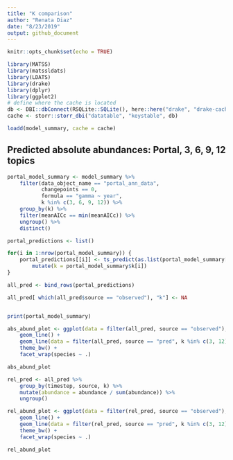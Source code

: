 ```yaml
---
title: "K comparison"
author: "Renata Diaz"
date: "8/23/2019"
output: github_document
---
```


```r
knitr::opts_chunk$set(echo = TRUE)

library(MATSS)
library(matssldats)
library(LDATS)
library(drake)
library(dplyr)
library(ggplot2)
# define where the cache is located
db <- DBI::dbConnect(RSQLite::SQLite(), here::here("drake", "drake-cache.sqlite"))
cache <- storr::storr_dbi("datatable", "keystable", db)

loadd(model_summary, cache = cache)
```

## Predicted absolute abundances: Portal, 3, 6, 9, 12 topics

```r

portal_model_summary <- model_summary %>%
    filter(data_object_name == "portal_ann_data", 
           changepoints == 0,
           formula == "gamma ~ year",
           k %in% c(3, 6, 9, 12)) %>%
    group_by(k) %>%
    filter(meanAICc == min(meanAICc)) %>%
    ungroup() %>%
    distinct()

portal_predictions <- list() 

for(i in 1:nrow(portal_model_summary)) {
    portal_predictions[[i]] <- ts_predict(as.list(portal_model_summary[i, ]), seed = 1977)$prediction %>%
        mutate(k = portal_model_summary$k[i])
}

all_pred <- bind_rows(portal_predictions)

all_pred[ which(all_pred$source == "observed"), "k"] <- NA


print(portal_model_summary)

```

```r
abs_abund_plot <- ggplot(data = filter(all_pred, source == "observed"), aes(x = timestep, y = abundance)) +
    geom_line() +
    geom_line(data = filter(all_pred, source == "pred", k %in% c(3, 12)), aes(x = timestep, y = abundance, color = as.factor(k))) +
    theme_bw() +
    facet_wrap(species ~ .)

abs_abund_plot
```

```r
rel_pred <- all_pred %>%
    group_by(timestep, source, k) %>%
    mutate(abundance = abundance / sum(abundance)) %>%
    ungroup()

rel_abund_plot <- ggplot(data = filter(rel_pred, source == "observed"), aes(x = timestep, y = abundance)) +
    geom_line() +
    geom_line(data = filter(rel_pred, source == "pred", k %in% c(3, 12)), aes(x = timestep, y = abundance, color = as.factor(k))) +
    theme_bw() +
    facet_wrap(species ~ .)

rel_abund_plot
```